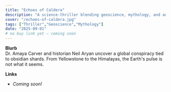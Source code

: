 ```yaml
---
title: "Echoes of Caldera"
description: "A science-thriller blending geoscience, mythology, and ancient civilizations."
cover: "/echoes-of-caldera.jpg"
tags: ["Thriller","Geoscience","Mythology"]
date: "2025-09-01"
# no buy link yet — coming soon
---
```


**Blurb**  
Dr. Amaya Carver and historian Neil Aryan uncover a global conspiracy tied to obsidian shards. From Yellowstone to the Himalayas, the Earth's pulse is not what it seems.

**Links**  
- *Coming soon!*
